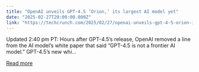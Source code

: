 ```yaml
---
title: "OpenAI unveils GPT-4.5 ‘Orion,’ its largest AI model yet"
date: "2025-02-27T20:00:00.000Z"
link: "https://techcrunch.com/2025/02/27/openai-unveils-gpt-4-5-orion-its-largest-ai-model-yet/"
---
```


Updated 2:40 pm PT: Hours after GPT-4.5&#8217;s release, OpenAI removed a line from the AI model&#8217;s white paper that said &#8220;GPT-4.5 is not a frontier AI model.&#8221; GPT-4.5&#8217;s new whi...

[Read more](https://techcrunch.com/2025/02/27/openai-unveils-gpt-4-5-orion-its-largest-ai-model-yet/)
